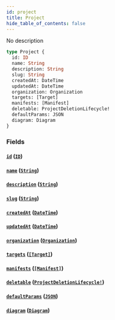 ```yaml
---
id: project
title: Project
hide_table_of_contents: false
---
```



No description

```graphql
type Project {
  id: ID
  name: String
  description: String
  slug: String
  createdAt: DateTime
  updatedAt: DateTime
  organization: Organization
  targets: [Target]
  manifests: [Manifest]
  deletable: ProjectDeletionLifecycle!
  defaultParams: JSON
  diagram: Diagram
}
```


### Fields

#### [`id`](#) ([`ID`](/swapi/scalars/id))




#### [`name`](#) ([`String`](/swapi/scalars/string))




#### [`description`](#) ([`String`](/swapi/scalars/string))




#### [`slug`](#) ([`String`](/swapi/scalars/string))




#### [`createdAt`](#) ([`DateTime`](/swapi/scalars/date-time))




#### [`updatedAt`](#) ([`DateTime`](/swapi/scalars/date-time))




#### [`organization`](#) ([`Organization`](/swapi/objects/organization))




#### [`targets`](#) ([`[Target]`](/swapi/objects/target))




#### [`manifests`](#) ([`[Manifest]`](/swapi/objects/manifest))




#### [`deletable`](#) ([`ProjectDeletionLifecycle!`](/swapi/objects/project-deletion-lifecycle))




#### [`defaultParams`](#) ([`JSON`](/swapi/scalars/json))




#### [`diagram`](#) ([`Diagram`](/swapi/objects/diagram))






